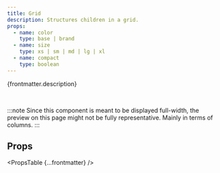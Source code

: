 ```yaml
---
title: Grid
description: Structures children in a grid.
props:
  - name: color
    type: base | brand
  - name: size
    type: xs | sm | md | lg | xl
  - name: compact
    type: boolean
---
```



{frontmatter.description}

<br />

:::note
Since this component is meant to be displayed full-width, the preview on this page might not be fully representative. Mainly in terms of columns.
:::

<DecorativeField structure="grid" />

## Props

<PropsTable {...frontmatter} />
